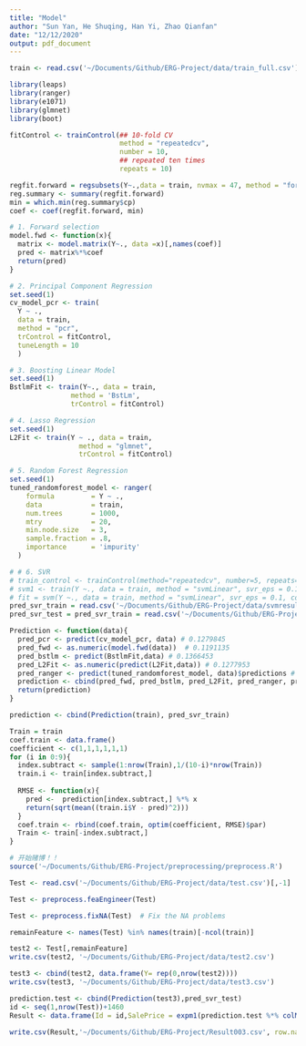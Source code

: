 ```yaml
---
title: "Model"
author: "Sun Yan, He Shuqing, Han Yi, Zhao Qianfan"
date: "12/12/2020"
output: pdf_document
---
```


```r
train <- read.csv('~/Documents/Github/ERG-Project/data/train_full.csv')[,-1] 
```


```r
library(leaps)
library(ranger)
library(e1071)
library(glmnet)
library(boot)

fitControl <- trainControl(## 10-fold CV
                           method = "repeatedcv",
                           number = 10,
                           ## repeated ten times
                           repeats = 10)

regfit.forward = regsubsets(Y~.,data = train, nvmax = 47, method = "forward")
reg.summary <- summary(regfit.forward)
min = which.min(reg.summary$cp)
coef <- coef(regfit.forward, min)

# 1. Forward selection
model.fwd <- function(x){
  matrix <- model.matrix(Y~., data =x)[,names(coef)]
  pred <- matrix%*%coef
  return(pred)
}
```

```r
# 2. Principal Component Regression
set.seed(1)
cv_model_pcr <- train(
  Y ~ ., 
  data = train, 
  method = "pcr",
  trControl = fitControl,
  tuneLength = 10
  )
```

```r
# 3. Boosting Linear Model
set.seed(1)
BstlmFit <- train(Y~., data = train,
               method = 'BstLm',
               trControl = fitControl)
```

```r
# 4. Lasso Regression
set.seed(1)
L2Fit <- train(Y ~ ., data = train, 
                 method = "glmnet", 
                 trControl = fitControl) 
```

```r
# 5. Random Forest Regression
set.seed(1)
tuned_randomforest_model <- ranger(
    formula         = Y ~ ., 
    data            = train, 
    num.trees       = 1000,
    mtry            = 20,
    min.node.size   = 3,
    sample.fraction = .8,
    importance      = 'impurity'
  )
```

```r
# # 6. SVR
# train_control <- trainControl(method="repeatedcv", number=5, repeats=3)
# svm1 <- train(Y ~., data = train, method = "svmLinear", svr_eps = 0.1, trControl = train_control,verbose=FALSE)
# fit = svm(Y ~., data = train, method = "svmLinear", svr_eps = 0.1, cost = 1, epsilon = 0.1)
pred_svr_train = read.csv('~/Documents/Github/ERG-Project/data/svmresults.csv')
pred_svr_test = pred_svr_train = read.csv('~/Documents/Github/ERG-Project/data/svmresults.csv')
```


```r
Prediction <- function(data){
  pred_pcr <- predict(cv_model_pcr, data) # 0.1279845 
  pred_fwd <- as.numeric(model.fwd(data))  # 0.1191135 
  pred_bstlm <- predict(BstlmFit,data) # 0.1366453 
  pred_L2Fit <- as.numeric(predict(L2Fit,data)) # 0.1277953
  pred_ranger <- predict(tuned_randomforest_model, data)$predictions # 0.1376053 
  prediction <- cbind(pred_fwd, pred_bstlm, pred_L2Fit, pred_ranger, pred_pcr)
  return(prediction)
}

prediction <- cbind(Prediction(train), pred_svr_train)
```


```r
Train = train
coef.train <- data.frame()
coefficient <- c(1,1,1,1,1,1)
for (i in 0:9){
  index.subtract <- sample(1:nrow(Train),1/(10-i)*nrow(Train))
  train.i <- train[index.subtract,]
  
  RMSE <- function(x){
    pred <-  prediction[index.subtract,] %*% x
    return(sqrt(mean((train.i$Y - pred)^2)))
  }
  coef.train <- rbind(coef.train, optim(coefficient, RMSE)$par)
  Train <- train[-index.subtract,]
}
```


```r
# 开始赌博！！
source('~/Documents/Github/ERG-Project/preprocessing/preprocess.R')
```

```r
Test <- read.csv('~/Documents/Github/ERG-Project/data/test.csv')[,-1]

Test <- preprocess.feaEngineer(Test)

Test <- preprocess.fixNA(Test)  # Fix the NA problems 

remainFeature <- names(Test) %in% names(train)[-ncol(train)]

test2 <- Test[,remainFeature]
write.csv(test2, '~/Documents/Github/ERG-Project/data/test2.csv')
```

```r
test3 <- cbind(test2, data.frame(Y= rep(0,nrow(test2))))
write.csv(test3, '~/Documents/Github/ERG-Project/data/test3.csv')
```

```r
prediction.test <- cbind(Prediction(test3),pred_svr_test)
id <- seq(1,nrow(Test))+1460
Result <- data.frame(Id = id,SalePrice = expm1(prediction.test %*% colMeans(coef.train)))
```

```r
write.csv(Result,'~/Documents/Github/ERG-Project/Result003.csv', row.names = F)
```

